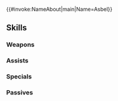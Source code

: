 {{#invoke:NameAbout|main|Name=Asbel}}{{HeroPage Tabs}}
{{Hero Infobox
|Name=Asbel
|Title=Windswept Youth
|WeaponType=Green Tome
|MoveType=Infantry
|Origin=Fire Emblem: Thracia 776
|Gender=Male
|actorEN=Kylen Deporter
|actorJP=釘宮理恵
|artist=ワダサチコ
|randomStartTime=2021-02-08T07:00:00Z
|additionDate=January 7, 2021
|releaseDate=January 8, 2021
|poolDate=January 28, 2021
|poolRarities=5
|cv1=4
|cv2=300100
|TagID=アスベル
|InternalID=612
|Properties=specRate_202308
|description=A wind mage from a small city in Ulster, Hrest. Undertakes a long journey in search of Leif in order to fulfill his pledge. Appears in Fire Emblem: Thracia 776.
}}
{{Stats Page
|Lv1HP=18|Lv1ATK=8|Lv1SPD=12|Lv1DEF=4|Lv1RES=7
|GRHP=50|GRATK=65|GRSPD=70|GRDEF=40|GRRES=45
}}
==Skills==
===Weapons===
{{Weapons Table
|weapon1=Wind
|weapon1Default=1
|weapon1Unlock=1
|weapon2=Elwind
|weapon2Default=2
|weapon2Unlock=2
|weapon3=Rexcalibur
|weapon3Default=4
|weapon3Unlock=3
|weapon4=Grafcalibur
|weapon4Default=5
|weapon4Unlock=5
}}
===Assists===
{{Assists Table}}
===Specials===
{{Specials Table
|special1=New Moon
|special1Default=4
|special1Unlock=3
|special2=Moonbow
|special2Unlock=4
}}
===Passives===
{{Passives Table
|passiveA1=Fury 1
|passiveA2=Fury 2
|passiveA3=Fury 3
|passiveA4=Fury 4
|passiveA1Unlock=2
|passiveA2Unlock=3
|passiveA3Unlock=4
|passiveA4Unlock=5
|passiveB1=Null Follow-Up 1
|passiveB2=Null Follow-Up 2
|passiveB3=Null Follow-Up 3
|passiveB1Unlock=3
|passiveB2Unlock=4
|passiveB3Unlock=5
|passiveC1=Spd/Res Oath 1
|passiveC2=Spd/Res Oath 2
|passiveC3=Spd/Res Oath 3
|passiveC1Unlock=1
|passiveC2Unlock=2
|passiveC3Unlock=4
}}
{{Heroes Navbox}}